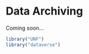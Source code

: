 <!--
%\VignetteEngine{knitr}
%\VignetteIndexEntry{4. Data Archiving}
-->

# Data Archiving #

Coming soon...

```r
library("UNF")
library("dataverse")
```

